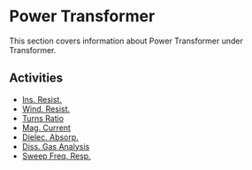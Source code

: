 # Power Transformer

This section covers information about Power Transformer under Transformer.

## Activities

- [Ins. Resist.](/docs/transformer/power-transformer/ins-resist)
- [Wind. Resist.](/docs/transformer/power-transformer/wind-resist)
- [Turns Ratio](/docs/transformer/power-transformer/turns-ratio)
- [Mag. Current](/docs/transformer/power-transformer/mag-current)
- [Dielec. Absorp.](/docs/transformer/power-transformer/dielec-absorp)
- [Diss. Gas Analysis](/docs/transformer/power-transformer/diss-gas-analysis)
- [Sweep Freq. Resp.](/docs/transformer/power-transformer/sweep-freq-resp)

